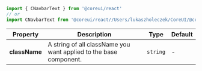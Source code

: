 
```jsx
import { CNavbarText } from '@coreui/react'
// or
import CNavbarText from '@coreui/react//Users/lukaszholeczek/CoreUI/@coreui/react/packages/coreui-react/src/components/navbar/CNavbarText'
```

| Property | Description | Type | Default |
| --- | --- | --- | --- |
| **className** | A string of all className you want applied to the base component. | `string` | - |
